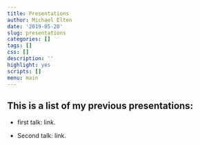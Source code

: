 ```yaml
---
title: Presentations
author: Michael Elten
date: '2019-05-20'
slug: presentations
categories: []
tags: []
css: []
description: ''
highlight: yes
scripts: []
menu: main
---
```


## This is a list of my previous presentations:

* first talk: link.

* Second talk: link. 